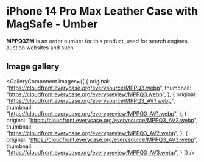 
# iPhone 14 Pro Max Leather Case with MagSafe - Umber

<Callout type='info' emoji='👉🏻'>**MPPQ3ZM** is an order number for this product, used for search engines, auction websites and such.</Callout>

## Image gallery

<GalleryComponent
    images={[
      {
        original: "https://cloudfront.everycase.org/everysource/MPPQ3.webp",
        thumbnail: "https://cloudfront.everycase.org/everypreview/MPPQ3.webp",
      },
      {
        original: "https://cloudfront.everycase.org/everysource/MPPQ3_AV1.webp",
        thumbnail: "https://cloudfront.everycase.org/everypreview/MPPQ3_AV1.webp",
      },
      {
        original: "https://cloudfront.everycase.org/everysource/MPPQ3_AV2.webp",
        thumbnail: "https://cloudfront.everycase.org/everypreview/MPPQ3_AV2.webp",
      },
      {
        original: "https://cloudfront.everycase.org/everysource/MPPQ3_AV3.webp",
        thumbnail: "https://cloudfront.everycase.org/everypreview/MPPQ3_AV3.webp",
      }
    ]}
  />
